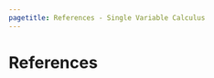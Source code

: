 ```yaml
---
pagetitle: References - Single Variable Calculus
---
```

# References {.unnumbered}

::: {#refs}
:::
